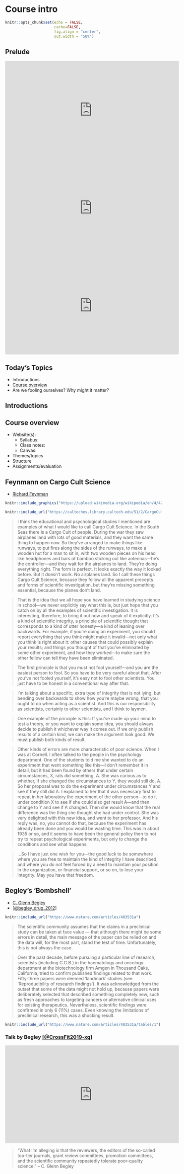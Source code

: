 # Course intro 

```r
knitr::opts_chunk$set(echo = FALSE, 
                      cache=FALSE, 
                      fig.align = "center",
                      out.width = "50%")
```

## Prelude {-}

<!-- Thomas Dolby, She Blinded Me With Science 3:47 -->
<iframe width="560" height="315" src="https://www.youtube.com/embed/V83JR2IoI8k" title="YouTube video player" frameborder="0" allow="accelerometer; autoplay; clipboard-write; encrypted-media; gyroscope; picture-in-picture" allowfullscreen></iframe>

<!-- Trust in Me, Jungle Book, Original -->
<iframe width="560" height="315" src="https://www.youtube.com/embed/cCX5JJwkZhU" title="YouTube video player" frameborder="0" allow="accelerometer; autoplay; clipboard-write; encrypted-media; gyroscope; picture-in-picture" allowfullscreen></iframe>

<!-- Styx Fooling Yourself -->
<iframe width="560" height="315" src="https://www.youtube.com/embed/RwPS19swwiA" title="YouTube video player" frameborder="0" allow="accelerometer; autoplay; clipboard-write; encrypted-media; gyroscope; picture-in-picture" allowfullscreen></iframe>

## Today's Topics {-}

- Introductions
- [Course overview](https://psu-psychology.github.io/psych-490-reproducibility-2023/)
- Are we fooling ourselves? Why might it matter?

## Introductions {-}

## Course overview {-}

- Website(s):
    - Syllabus:
    - Class notes:
    - Canvas:
- Themes/topics
- Structure
- Assignments/evaluation

## Feynmann on Cargo Cult Science {-}

- [Richard Feynman](https://en.wikipedia.org/wiki/Richard_Feynman)

```r
knitr::include_graphics("https://upload.wikimedia.org/wikipedia/en/4/42/Richard_Feynman_Nobel.jpg")
```

```r
knitr::include_url("https://calteches.library.caltech.edu/51/2/CargoCult.htm")
```

> I think the educational and psychological studies I mentioned are examples of what I would like to call Cargo Cult Science.  In the South Seas there is a Cargo Cult of people.  During the war they saw airplanes land with lots of good materials, and they want the same thing to happen now.  So they’ve arranged to make things like runways, to put fires along the sides of the runways, to make a wooden hut for a man to sit in, with two wooden pieces on his head like headphones and bars of bamboo sticking out like antennas—he’s the controller—and they wait for the airplanes to land.  They’re doing everything right.  The form is perfect.  It looks exactly the way it looked before.  But it doesn’t work.  No airplanes land.  So I call these things Cargo Cult Science, because they follow all the apparent precepts and forms of scientific investigation, but they’re missing something essential, because the planes don’t land.

> That is the idea that we all hope you have learned in studying science in school—we never explicitly say what this is, but just hope that you catch on by all the examples of scientific investigation.  It is interesting, therefore, to bring it out now and speak of it explicitly.  It’s a kind of scientific integrity, a principle of scientific thought that corresponds to a kind of utter honesty—a kind of leaning over backwards.  For example, if you’re doing an experiment, you should report everything that you think might make it invalid—not only what you think is right about it: other causes that could possibly explain your results; and things you thought of that you’ve eliminated by some other experiment, and how they worked—to make sure the other fellow can tell they have been eliminated.

> The first principle is that you must not fool yourself—and you are the easiest person to fool.  So you have to be very careful about that.  After you’ve not fooled yourself, it’s easy not to fool other scientists.  You just have to be honest in a conventional way after that.

> I’m talking about a specific, extra type of integrity that is not lying, but bending over backwards to show how you’re maybe wrong, that you ought to do when acting as a scientist.  And this is our responsibility as scientists, certainly to other scientists, and I think to laymen.

> One example of the principle is this: If you’ve made up your mind to test a theory, or you want to explain some idea, you should always decide to publish it whichever way it comes out.  If we only publish results of a certain kind, we can make the argument look good.  We must publish both kinds of result.

> Other kinds of errors are more characteristic of poor science.  When I was at Cornell.  I often talked to the people in the psychology department.  One of the students told me she wanted to do an experiment that went something like this—I don’t remember it in detail, but it had been found by others that under certain circumstances, X, rats did something, A.  She was curious as to whether, if she changed the circumstances to Y, they would still do, A.  So her proposal was to do the experiment under circumstances Y and see if they still did A.
  I explained to her that it was necessary first to repeat in her laboratory the experiment of the other person—to do it under condition X to see if she could also get result A—and then change to Y and see if A changed.  Then she would know that the real difference was the thing she thought she had under control.
  She was very delighted with this new idea, and went to her professor. And his reply was, no, you cannot do that, because the experiment has already been done and you would be wasting time.  This was in about 1935 or so, and it seems to have been the general policy then to not try to repeat psychological experiments, but only to change the conditions and see what happens.
  
> ...So I have just one wish for you—the good luck to be somewhere where you are free to maintain the kind of integrity I have described, and where you do not feel forced by a need to maintain your position in the organization, or financial support, or so on, to lose your integrity.  May you have that freedom. 

## Begley's 'Bombshell'

- [C. Glenn Begley](https://en.wikipedia.org/wiki/C._Glenn_Begley)
- [[@begley_drug_2012]](http://dx.doi.org/10.1038/483531a)

```r
knitr::include_url("https://www.nature.com/articles/483531a")
```

> The scientific community assumes that the claims in a preclinical study can be taken at face value — that although there might be some errors in detail, the main message of the paper can be relied on and the data will, for the most part, stand the test of time. Unfortunately, this is not always the case.

> Over the past decade, before pursuing a particular line of research, scientists (including C.G.B.) in the haematology and oncology department at the biotechnology firm Amgen in Thousand Oaks, California, tried to confirm published findings related to that work. Fifty-three papers were deemed 'landmark' studies (see 'Reproducibility of research findings'). It was acknowledged from the outset that some of the data might not hold up, because papers were deliberately selected that described something completely new, such as fresh approaches to targeting cancers or alternative clinical uses for existing therapeutics. Nevertheless, scientific findings were confirmed in only 6 (11%) cases. Even knowing the limitations of preclinical research, this was a shocking result.


```r
knitr::include_url("https://www.nature.com/articles/483531a/tables/1")
```

### Talk by Begley [[@CrossFit2019-xq]](https://www.youtube.com/watch?v=YJADzllTM9w)

<!-- Dr. Glenn Begley: Perverse Incentives Promote Scientific Laziness, Exaggeration, and Desperation -->
<iframe width="560" height="315" src="https://www.youtube.com/embed/YJADzllTM9w" title="YouTube video player" frameborder="0" allow="accelerometer; autoplay; clipboard-write; encrypted-media; gyroscope; picture-in-picture" allowfullscreen></iframe>

> “What I'm alleging is that the reviewers, the editors of the so-called top-tier journals, grant review committees, promotion committees, and the scientific community repeatedly tolerate poor-quality science.”
> -- C. Glenn Begley
